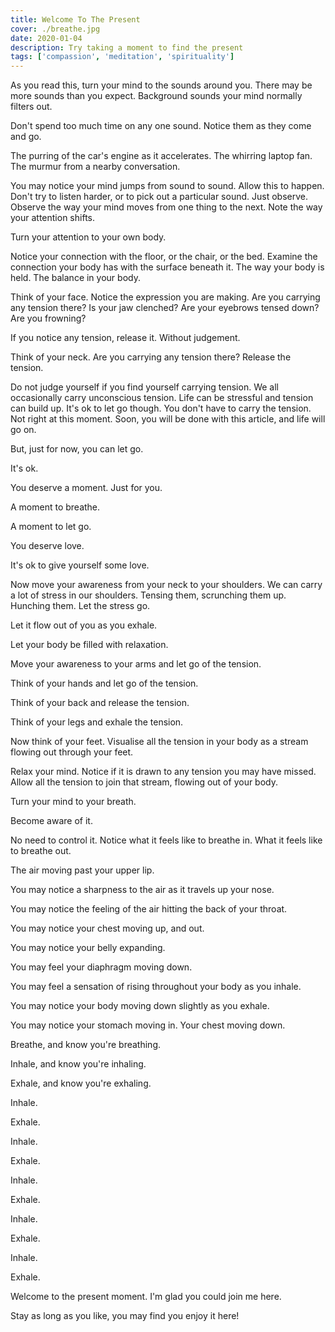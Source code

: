 ---
title: Welcome To The Present
cover: ./breathe.jpg
date: 2020-01-04
description: Try taking a moment to find the present
tags: ['compassion', 'meditation', 'spirituality']
---

As you read this, turn your mind to the sounds around you. There may be more sounds than you expect. Background sounds your mind normally filters out.

Don't spend too much time on any one sound. Notice them as they come and go.

The purring of the car's engine as it accelerates. The whirring laptop fan. The murmur from a nearby conversation.

You may notice your mind jumps from sound to sound. Allow this to happen. Don't try to listen harder, or to pick out a particular sound. Just observe. Observe the way your mind moves from one thing to the next. Note the way your attention shifts.

Turn your attention to your own body. 

Notice your connection with the floor, or the chair, or the bed. Examine the connection your body has with the surface beneath it. The way your body is held. The balance in your body.

Think of your face. Notice the expression you are making. Are you carrying any tension there? Is your jaw clenched? Are your eyebrows tensed down? Are you frowning?

If you notice any tension, release it. Without judgement.

Think of your neck. Are you carrying any tension there? Release the tension.

Do not judge yourself if you find yourself carrying tension. We all occasionally carry unconscious tension. Life can be stressful and tension can build up. It's ok to let go though. You don't have to carry the tension. Not right at this moment. Soon, you will be done with this article, and life will go on.

But, just for now, you can let go.

It's ok.

You deserve a moment. Just for you.

A moment to breathe.

A moment to let go.

You deserve love.

It's ok to give yourself some love.

Now move your awareness from your neck to your shoulders. We can carry a lot of stress in our shoulders. Tensing them, scrunching them up. Hunching them. Let the stress go.

Let it flow out of you as you exhale. 

Let your body be filled with relaxation.

Move your awareness to your arms and let go of the tension.

Think of your hands and let go of the tension.

Think of your back and release the tension.

Think of your legs and exhale the tension.

Now think of your feet. Visualise all the tension in your body as a stream flowing out through your feet.

Relax your mind. Notice if it is drawn to any tension you may have missed. Allow all the tension to join that stream, flowing out of your body.

Turn your mind to your breath.

Become aware of it.

No need to control it. Notice what it feels like to breathe in. What it feels like to breathe out.

The air moving past your upper lip. 

You may notice a sharpness to the air as it travels up your nose.

You may notice the feeling of the air hitting the back of your throat.

You may notice your chest moving up, and out.

You may notice your belly expanding.

You may feel your diaphragm moving down.

You may feel a sensation of rising throughout your body as you inhale.

You may notice your body moving down slightly as you exhale.

You may notice your stomach moving in. Your chest moving down.

Breathe, and know you're breathing.

Inhale, and know you're inhaling.

Exhale, and know you're exhaling.

Inhale.

Exhale.

Inhale.

Exhale.

Inhale.

Exhale.

Inhale.

Exhale.

Inhale.

Exhale.

Welcome to the present moment. I'm glad you could join me here.

Stay as long as you like, you may find you enjoy it here!